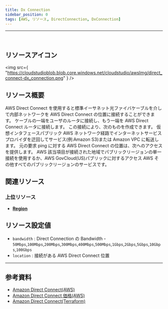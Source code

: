 ```yaml
---
title: Dx Connection
sidebar_position: 0
tags: [AWS, リソース, DirectConnection, DxConnection]
---
```


<hr />
<br />

## リソースアイコン

<img
    src={
        "https://cloudstudioblob.blob.core.windows.net/cloudstudio/awsImg/direct_connect-dx_connection.png"
    }
/>

## リソース概要

AWS Direct Connect を使用すると標準イーサネット光ファイバケーブルを介して内部ネットワークを AWS Direct Connect の位置に接続することができます。
ケーブルの一端をユーザのルータに接続し、もう一端を AWS Direct Connect ルータに接続します。 この接続により、次のものを作成できます。
仮想インタフェースパブリック AWS ネットワーク経路でインターネットサービスプロバイダを迂回してサービス(例:Amazon S3)または Amazon VPC に転送します。
元の要求 ping に対する AWS Direct Connect の位置は、次へのアクセスを提供します。
AWS 該当項目が接続された地域でパブリックリージョンの単一接続を使用するか、AWS GovCloud(US)パブリックに対するアクセス AWS その他すべてのパブリックリージョンのサービスです。

## 関連リソース

### 上位リソース

-   [**Region**](https://docs.cstudio.app/ja/docs/resource/aws/Base/Region)

## リソース設定値

-   `bandwidth` : Direct Connection の Bandwidth - `50Mbps`,`100Mbps`,`200Mbps`,`300Mbps`,`400Mbps`,`500Mbps`,`1Gbps`,`2Gbps`,`5Gbps`,`10Gbps`,`100Gbps`
-   `location` : 接続がある AWS Direct Connect 位置

---

## 参考資料

-   [Amazon Direct Connect(AWS)](https://docs.aws.amazon.com/ko_kr/directconnect/latest/UserGuide/Welcome.html)
-   [Amazon Direct Connect 価格(AWS)](https://aws.amazon.com/ko/directconnect/pricing/?nc2=type_a)
-   [Amazon Direct Connect(Terraform)](https://registry.terraform.io/providers/hashicorp/aws/latest/docs/resources/dx_connection)
